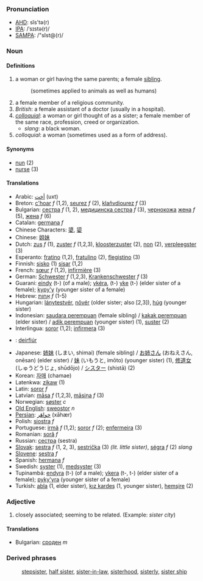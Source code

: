 ===Pronunciation===
*[[w:AHD|AHD]]: sĭs'tə(r)
*[[w:IPA|IPA]]: /ˈsɪstə(r)/
*[[w:SAMPA|SAMPA]]: /"sIst@(r)/

=== Noun ===

==== Definitions ====
# a woman or girl having the same parents; a female [[sibling]]. 
#:(sometimes applied to animals as well as humans)
# a female member of a religious community.
# ''British'': a female assistant of a doctor (usually in a hospital).
#''[[colloquial]]'': a woman or girl thought of as a sister; a female member of the same race, profession, creed or organization.
#*''slang'': a black woman.
#''colloquial'': a woman (sometimes used as a form of address).

====Synonyms====
*[[nun]] (2)
*[[nurse]] (3)

==== Translations ====
*Arabic: [[أخت]] (uxt)
*Breton: [[c'hoar]] ''f'' (1,2), [[seurez]] ''f'' (2), [[klañvdiourez]] ''f'' (3)
*Bulgarian: [[сестра]] ''f'' (1, 2), [[медицинска сестра]] ''f'' (3), [[чернокож]]а [[жена]] ''f'' (5), [[жена]] ''f'' (6)
*Catalan: [[germana]] ''f''
*Chinese Characters: [[嬃]], [[媭]]
*Chinese: [[姐妹]]
*Dutch: [[zus]] ''f'' (1), [[zuster]] ''f'' (1,2,3), [[kloosterzuster]] (2), [[non]] (2), [[verpleegster]] (3)
*Esperanto: [[fratino]] (1,2), [[fratulino]] (2), [[flegistino]] (3)
*Finnish: [[sisko]] (1) [[sisar]] (1,2)
*French: [[sœur]] ''f'' (1,2), [[infirmière]] (3)
*German: [[Schwester]] ''f'' (1,2,3), [[Krankenschwester]] ''f'' (3)
*Guarani: [[eindy]] (t-) (of a male); [[ykéra]], (t-) [[yke]] (t-) (elder sister of a female); [[kypy'y]] (younger sister of a female)
*Hebrew: [[אָחוֹת]] ''f'' (1-5)
*Hungarian: [[lánytestvér]], [[nõvér]] (older sister; also [2,3]), [[húg]] (younger sister)
*Indonesian: [[saudara perempuan]] (female sibling) / [[kakak perempuan]] (elder sister) / [[adik perempuan]] (younger sister) (1), [[suster]] (2)
*Interlingua: [[soror]] (1,2); [[infirmera]] (3)
*{{ga}}: [[deirfiúr]]
*Japanese: [[姉妹]] (しまい, shimai) (female sibling) / [[お姉さん]] (おねえさん, onēsan) (elder sister) / [[妹]] (いもうと, imōto) (younger sister) (1), [[修道女]] (しゅうどうじょ, shūdōjo) / [[シスター]] (shistā) (2)
*Korean: [[자매]] (chamae)
*Latenkwa: [[zikaw]] (1)
*Latin: [[soror]] ''f''
*Latvian: [[māsa]] ''f'' (1,2,3), [[māsiņa]] ''f'' (3)
*Norwegian: [[søster]] ''c''
*[[Old English]]: [[sweostor]] ''n''
*[[Persian]]: [[خواهَر]] (xāhær)
*Polish: [[siostra]] ''f''
*Portuguese: [[irmã]] ''f'' (1,2); [[soror]] ''f'' (2); [[enfermeira]] (3)
*Romanian: [[soră]] ''f''
*Russian: [[сестра]] (sestra)
*[[Slovak]]: [[sestra]] ''f'' (1, 2, 3), [[sestrička]] (3) ''(lit. little sister)'', [[ségra]] ''f'' (2) ''slang''
*[[Slovene]]: [[sestra]] ''f''
*Spanish: [[hermana]] ''f''
*Swedish: [[syster]] (1), [[medsyster]] (3)
*Tupinambá: [[endyra]] (t-) (of a male); [[ykera]] (t-, t-) (elder sister of a female); [[pyky'yra]] (younger sister of a female)
*Turkish: [[abla]] (1, elder sister), [[kız kardeş]] (1, younger sister), [[hemşire]] (2)

===Adjective===
# closely associated; seeming to be related. (Example: ''sister city'')

====Translations====

*Bulgarian: [[сроден]] ''m''

===Derived phrases===
:[[stepsister]], [[half sister]], [[sister-in-law]], [[sisterhood]], [[sisterly]], [[sister ship]]